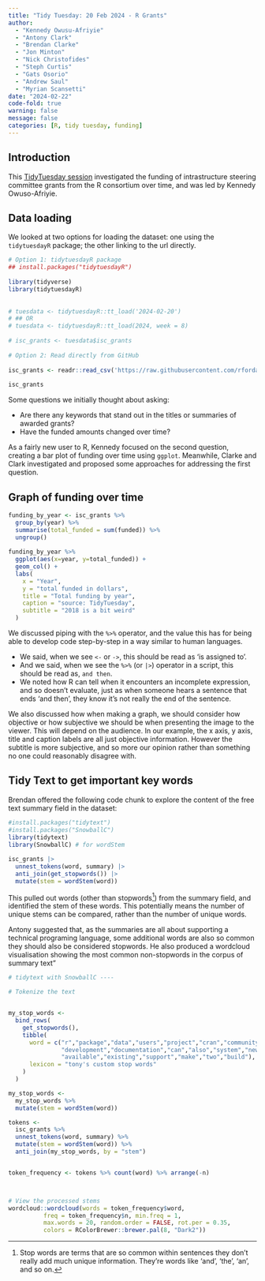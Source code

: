 ```yaml
---
title: "Tidy Tuesday: 20 Feb 2024 - R Grants"
author: 
  - "Kennedy Owusu-Afriyie"
  - "Antony Clark"
  - "Brendan Clarke"
  - "Jon Minton"
  - "Nick Christofides"
  - "Steph Curtis"
  - "Gats Osorio"
  - "Andrew Saul"
  - "Myrian Scansetti"
date: "2024-02-22"
code-fold: true
warning: false
message: false
categories: [R, tidy tuesday, funding]
---
```


## Introduction

This [TidyTuesday session](https://github.com/rfordatascience/tidytuesday/blob/master/data/2024/2024-02-20/readme.md) investigated the funding of intrastructure steering committee grants from the R consortium over time, and was led by Kennedy Owuso-Afriyie. 

## Data loading 

We looked at two options for loading the dataset: one using the `tidytuesdayR` package; the other linking to the url directly. 

```r
# Option 1: tidytuesdayR package 
## install.packages("tidytuesdayR")
 
library(tidyverse)
library(tidytuesdayR)
 
 
# tuesdata <- tidytuesdayR::tt_load('2024-02-20')
# ## OR
# tuesdata <- tidytuesdayR::tt_load(2024, week = 8)
 
# isc_grants <- tuesdata$isc_grants
 
# Option 2: Read directly from GitHub
 
isc_grants <- readr::read_csv('https://raw.githubusercontent.com/rfordatascience/tidytuesday/master/data/2024/2024-02-20/isc_grants.csv')
 
isc_grants
```

Some questions we initially thought about asking: 

- Are there any keywords that stand out in the titles or summaries of awarded grants? 
- Have the funded amounts changed over time?

As a fairly new user to R, Kennedy focused on the second question, creating a bar plot of funding over time using `ggplot`. Meanwhile, Clarke and Clark investigated and proposed some approaches for addressing the first question. 

## Graph of funding over time

```r
funding_by_year <- isc_grants %>% 
  group_by(year) %>% 
  summarise(total_funded = sum(funded)) %>% 
  ungroup()
 
funding_by_year %>% 
  ggplot(aes(x=year, y=total_funded)) + 
  geom_col() + 
  labs(
    x = "Year", 
    y = "total funded in dollars",
    title = "Total funding by year",
    caption = "source: TidyTuesday",
    subtitle = "2018 is a bit weird" 
  )
```

We discussed piping with the `%>%` operator, and the value this has for being able to develop code step-by-step in a way similar to human languages. 

- We said, when we see `<-` or `->`, this should be read as 'is assigned to'.
- And we said, when we see the `%>%` (or `|>`) operator in a script, this should be read as, `and then`. 
- We noted how R can tell when it encounters an incomplete expression, and so doesn't evaluate, just as when someone hears a sentence that ends 'and then', they know it's not really the end of the sentence. 

We also discussed how when making a graph, we should consider how objective or how subjective we should be when presenting the image to the viewer. This will depend on the audience. In our example, the x axis, y axis, title and caption labels are all just objective information. However the subtitle is more subjective, and so more our opinion rather than something no one could reasonably disagree with. 

## Tidy Text to get important key words 

Brendan offered the following code chunk to explore the content of the free text summary field in the dataset:

```r
 
#install.packages("tidytext")
#install.packages("SnowballC")
library(tidytext)
library(SnowballC) # for wordStem
 
isc_grants |>
  unnest_tokens(word, summary) |>
  anti_join(get_stopwords()) |>
  mutate(stem = wordStem(word))
```

This pulled out words (other than stopwords[^1]) from the summary field, and identified the stem of these words. This potentially means the number of unique stems can be compared, rather than the number of unique words. 

[^1]: Stop words are terms that are so common within sentences they don't really add much unique information. They're words like 'and', 'the', 'an', and so on. 

Antony suggested that, as the summaries are all about supporting a technical programing language, some additional words are also so common they should also be considered stopwords. He also produced a wordcloud visualisation showing the most common non-stopwords in the corpus of summary text"

```r
# tidytext with SnowballC ----

# Tokenize the text


my_stop_words <- 
  bind_rows(
    get_stopwords(),
    tibble(
      word = c("r","package","data","users","project","cran","community","use",
               "development","documentation","can","also","system","new","code",
               "available","existing","support","make","two","build"),
      lexicon = "tony's custom stop words"
    )
  )

my_stop_words <- 
  my_stop_words %>% 
  mutate(stem = wordStem(word))

tokens <- 
  isc_grants %>%
  unnest_tokens(word, summary) %>% 
  mutate(stem = wordStem(word)) %>% 
  anti_join(my_stop_words, by = "stem")


token_frequency <- tokens %>% count(word) %>% arrange(-n)



# View the processed stems
wordcloud::wordcloud(words = token_frequency$word, 
          freq = token_frequency$n, min.freq = 1,
          max.words = 20, random.order = FALSE, rot.per = 0.35, 
          colors = RColorBrewer::brewer.pal(8, "Dark2"))

```

